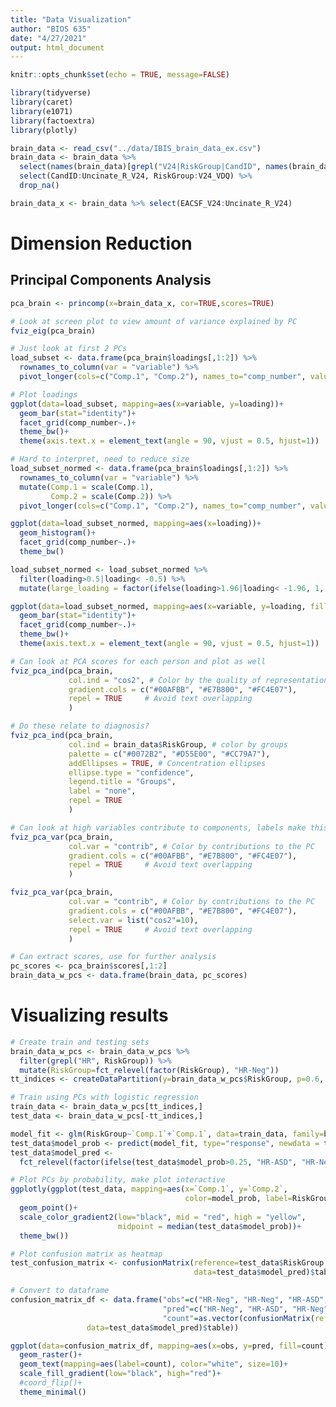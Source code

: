 ```yaml
---
title: "Data Visualization"
author: "BIOS 635"
date: "4/27/2021"
output: html_document
---
```


```r
knitr::opts_chunk$set(echo = TRUE, message=FALSE)
```

```r
library(tidyverse)
library(caret)
library(e1071)
library(factoextra)
library(plotly)
```

```r
brain_data <- read_csv("../data/IBIS_brain_data_ex.csv")
brain_data <- brain_data %>%
  select(names(brain_data)[grepl("V24|RiskGroup|CandID", names(brain_data))]) %>%
  select(CandID:Uncinate_R_V24, RiskGroup:V24_VDQ) %>%
  drop_na()

brain_data_x <- brain_data %>% select(EACSF_V24:Uncinate_R_V24)
```

# Dimension Reduction
## Principal Components Analysis

```r
pca_brain <- princomp(x=brain_data_x, cor=TRUE,scores=TRUE)

# Look at screen plot to view amount of variance explained by PC
fviz_eig(pca_brain)

# Just look at first 2 PCs
load_subset <- data.frame(pca_brain$loadings[,1:2]) %>% 
  rownames_to_column(var = "variable") %>%
  pivot_longer(cols=c("Comp.1", "Comp.2"), names_to="comp_number", values_to="loading")

# Plot loadings
ggplot(data=load_subset, mapping=aes(x=variable, y=loading))+
  geom_bar(stat="identity")+
  facet_grid(comp_number~.)+ 
  theme_bw()+
  theme(axis.text.x = element_text(angle = 90, vjust = 0.5, hjust=1))

# Hard to interpret, need to reduce size
load_subset_normed <- data.frame(pca_brain$loadings[,1:2]) %>% 
  rownames_to_column(var = "variable") %>%
  mutate(Comp.1 = scale(Comp.1),
         Comp.2 = scale(Comp.2)) %>%
  pivot_longer(cols=c("Comp.1", "Comp.2"), names_to="comp_number", values_to="loading")

ggplot(data=load_subset_normed, mapping=aes(x=loading))+
  geom_histogram()+
  facet_grid(comp_number~.)+ 
  theme_bw()

load_subset_normed <- load_subset_normed %>%
  filter(loading>0.5|loading< -0.5) %>%
  mutate(large_loading = factor(ifelse(loading>1.96|loading< -1.96, 1, 0)))

ggplot(data=load_subset_normed, mapping=aes(x=variable, y=loading, fill=large_loading))+
  geom_bar(stat="identity")+
  facet_grid(comp_number~.)+ 
  theme_bw()+
  theme(axis.text.x = element_text(angle = 90, vjust = 0.5, hjust=1))

# Can look at PCA scores for each person and plot as well
fviz_pca_ind(pca_brain,
             col.ind = "cos2", # Color by the quality of representation
             gradient.cols = c("#00AFBB", "#E7B800", "#FC4E07"),
             repel = TRUE     # Avoid text overlapping
             )

# Do these relate to diagnosis?
fviz_pca_ind(pca_brain,
             col.ind = brain_data$RiskGroup, # color by groups
             palette = c("#0072B2", "#D55E00", "#CC79A7"),
             addEllipses = TRUE, # Concentration ellipses
             ellipse.type = "confidence",
             legend.title = "Groups",
             label = "none",
             repel = TRUE
             )

# Can look at high variables contribute to components, labels make this messy
fviz_pca_var(pca_brain,
             col.var = "contrib", # Color by contributions to the PC
             gradient.cols = c("#00AFBB", "#E7B800", "#FC4E07"),
             repel = TRUE     # Avoid text overlapping
             )

fviz_pca_var(pca_brain,
             col.var = "contrib", # Color by contributions to the PC
             gradient.cols = c("#00AFBB", "#E7B800", "#FC4E07"),
             select.var = list("cos2"=10),
             repel = TRUE     # Avoid text overlapping
             )

# Can extract scores, use for further analysis
pc_scores <- pca_brain$scores[,1:2]
brain_data_w_pcs <- data.frame(brain_data, pc_scores)
``` 

# Visualizing results

```r
# Create train and testing sets
brain_data_w_pcs <- brain_data_w_pcs %>% 
  filter(grepl("HR", RiskGroup)) %>%
  mutate(RiskGroup=fct_relevel(factor(RiskGroup), "HR-Neg"))
tt_indices <- createDataPartition(y=brain_data_w_pcs$RiskGroup, p=0.6, list=FALSE)

# Train using PCs with logistic regression
train_data <- brain_data_w_pcs[tt_indices,]
test_data <- brain_data_w_pcs[-tt_indices,]

model_fit <- glm(RiskGroup~`Comp.1`+`Comp.1`, data=train_data, family=binomial)
test_data$model_prob <- predict(model_fit, type="response", newdata = test_data)
test_data$model_pred <- 
  fct_relevel(factor(ifelse(test_data$model_prob>0.25, "HR-ASD", "HR-Neg")), "HR-Neg")

# Plot PCs by probability, make plot interactive
ggplotly(ggplot(test_data, mapping=aes(x=`Comp.1`, y=`Comp.2`, 
                                       color=model_prob, label=RiskGroup))+
  geom_point()+
  scale_color_gradient2(low="black", mid = "red", high = "yellow", 
                        midpoint = median(test_data$model_prob))+
  theme_bw())

# Plot confusion matrix as heatmap
test_confusion_matrix <- confusionMatrix(reference=test_data$RiskGroup,
                                         data=test_data$model_pred)$table

# Convert to dataframe
confusion_matrix_df <- data.frame("obs"=c("HR-Neg", "HR-Neg", "HR-ASD", "HR-ASD"),
                                  "pred"=c("HR-Neg", "HR-ASD", "HR-Neg", "HR-ASD"),
                                  "count"=as.vector(confusionMatrix(reference=test_data$RiskGroup,
                 data=test_data$model_pred)$table))

ggplot(data=confusion_matrix_df, mapping=aes(x=obs, y=pred, fill=count))+
  geom_raster()+
  geom_text(mapping=aes(label=count), color="white", size=10)+
  scale_fill_gradient(low="black", high="red")+
  #coord_flip()+
  theme_minimal()



```